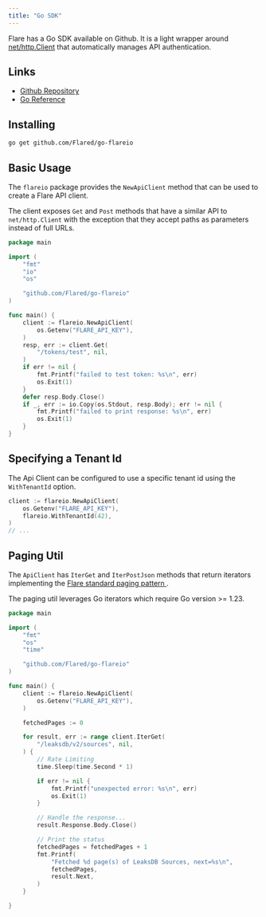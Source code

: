 ```yaml
---
title: "Go SDK"
---
```


Flare has a Go SDK available on Github. It is a light wrapper around
[net/http.Client](https://pkg.go.dev/net/http#Client)
that automatically manages API authentication.

## Links

- [Github Repository](https://github.com/Flared/go-flareio)
- [Go Reference](https://pkg.go.dev/github.com/Flared/go-flareio)

## Installing

```bash
go get github.com/Flared/go-flareio
```

## Basic Usage

The `flareio` package provides the `NewApiClient` method that can be used
to create a Flare API client.

The client exposes `Get` and `Post` methods that have a similar API to `net/http.Client`
with the exception that they accept paths as parameters instead of full URLs.

```go
package main

import (
	"fmt"
	"io"
	"os"

	"github.com/Flared/go-flareio"
)

func main() {
	client := flareio.NewApiClient(
		os.Getenv("FLARE_API_KEY"),
	)
	resp, err := client.Get(
		"/tokens/test", nil,
	)
	if err != nil {
		fmt.Printf("failed to test token: %s\n", err)
		os.Exit(1)
	}
	defer resp.Body.Close()
	if _, err := io.Copy(os.Stdout, resp.Body); err != nil {
		fmt.Printf("failed to print response: %s\n", err)
		os.Exit(1)
	}
}
```

## Specifying a Tenant Id

The Api Client can be configured to use a specific tenant id using the `WithTenantId` option.

```go
client := flareio.NewApiClient(
    os.Getenv("FLARE_API_KEY"),
    flareio.WithTenantId(42),
)
// ...
```

## Paging Util

The `ApiClient` has `IterGet` and `IterPostJson` methods that return iterators implementing the
[Flare standard paging pattern <Icon icon="book" size={16} />](/concepts/paging).

The paging util leverages Go iterators which require Go version >= 1.23.

```go Paging Util Example
package main

import (
	"fmt"
	"os"
	"time"

	"github.com/Flared/go-flareio"
)

func main() {
	client := flareio.NewApiClient(
		os.Getenv("FLARE_API_KEY"),
	)

	fetchedPages := 0

	for result, err := range client.IterGet(
		"/leaksdb/v2/sources", nil,
	) {
		// Rate Limiting
		time.Sleep(time.Second * 1)

		if err != nil {
			fmt.Printf("unexpected error: %s\n", err)
			os.Exit(1)
		}

		// Handle the response...
		result.Response.Body.Close()

		// Print the status
		fetchedPages = fetchedPages + 1
		fmt.Printf(
			"Fetched %d page(s) of LeaksDB Sources, next=%s\n",
			fetchedPages,
			result.Next,
		)
	}

}
```
